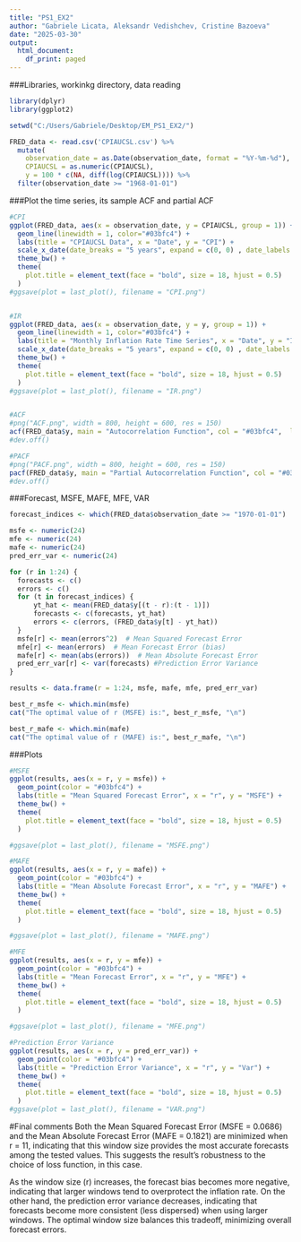 ---
title: "PS1_EX2"
author: "Gabriele Licata, Aleksandr Vedishchev, Cristine Bazoeva"
date: "2025-03-30"
output:
  html_document:
    df_print: paged
---

###Libraries, workinkg directory, data reading

```{r, message = FALSE}
library(dplyr)
library(ggplot2)

setwd("C:/Users/Gabriele/Desktop/EM_PS1_EX2/") 

FRED_data <- read.csv('CPIAUCSL.csv') %>%
  mutate(
    observation_date = as.Date(observation_date, format = "%Y-%m-%d"),
    CPIAUCSL = as.numeric(CPIAUCSL),
    y = 100 * c(NA, diff(log(CPIAUCSL)))) %>%
  filter(observation_date >= "1968-01-01")

```

###Plot the time series, its sample ACF and partial ACF

```{r}

#CPI
ggplot(FRED_data, aes(x = observation_date, y = CPIAUCSL, group = 1)) +
  geom_line(linewidth = 1, color="#03bfc4") +
  labs(title = "CPIAUCSL Data", x = "Date", y = "CPI") +
  scale_x_date(date_breaks = "5 years", expand = c(0, 0) , date_labels = "%Y") +
  theme_bw() +
  theme(
    plot.title = element_text(face = "bold", size = 18, hjust = 0.5)
  )
#ggsave(plot = last_plot(), filename = "CPI.png")


#IR
ggplot(FRED_data, aes(x = observation_date, y = y, group = 1)) +
  geom_line(linewidth = 1, color="#03bfc4") +
  labs(title = "Monthly Inflation Rate Time Series", x = "Date", y = "Inflation Rate") +
  scale_x_date(date_breaks = "5 years", expand = c(0, 0) , date_labels = "%Y") +
  theme_bw() +
  theme(
    plot.title = element_text(face = "bold", size = 18, hjust = 0.5)
  )
#ggsave(plot = last_plot(), filename = "IR.png")


#ACF
#png("ACF.png", width = 800, height = 600, res = 150)
acf(FRED_data$y, main = "Autocorrelation Function", col = "#03bfc4",  lwd = 2, ci.col = "red")
#dev.off()

#PACF
#png("PACF.png", width = 800, height = 600, res = 150)
pacf(FRED_data$y, main = "Partial Autocorrelation Function", col = "#03bfc4", lwd = 2, ci.col = "red")
#dev.off()

```
###Forecast, MSFE, MAFE, MFE, VAR
```{r}
forecast_indices <- which(FRED_data$observation_date >= "1970-01-01")

msfe <- numeric(24)
mfe <- numeric(24)
mafe <- numeric(24)
pred_err_var <- numeric(24)

for (r in 1:24) {
  forecasts <- c()
  errors <- c()
  for (t in forecast_indices) {
      yt_hat <- mean(FRED_data$y[(t - r):(t - 1)])
      forecasts <- c(forecasts, yt_hat)
      errors <- c(errors, (FRED_data$y[t] - yt_hat))
  }
  msfe[r] <- mean(errors^2)  # Mean Squared Forecast Error
  mfe[r] <- mean(errors)  # Mean Forecast Error (bias)
  mafe[r] <- mean(abs(errors))  # Mean Absolute Forecast Error
  pred_err_var[r] <- var(forecasts) #Prediction Error Variance
}

results <- data.frame(r = 1:24, msfe, mafe, mfe, pred_err_var)

best_r_msfe <- which.min(msfe)
cat("The optimal value of r (MSFE) is:", best_r_msfe, "\n")

best_r_mafe <- which.min(mafe)
cat("The optimal value of r (MAFE) is:", best_r_mafe, "\n")

```

###Plots
```{r}
#MSFE
ggplot(results, aes(x = r, y = msfe)) +
  geom_point(color = "#03bfc4") +
  labs(title = "Mean Squared Forecast Error", x = "r", y = "MSFE") +
  theme_bw() +
  theme(
    plot.title = element_text(face = "bold", size = 18, hjust = 0.5)
  )

#ggsave(plot = last_plot(), filename = "MSFE.png")

#MAFE
ggplot(results, aes(x = r, y = mafe)) +
  geom_point(color = "#03bfc4") +
  labs(title = "Mean Absolute Forecast Error", x = "r", y = "MAFE") +
  theme_bw() +
  theme(
    plot.title = element_text(face = "bold", size = 18, hjust = 0.5)
  )

#ggsave(plot = last_plot(), filename = "MAFE.png")

#MFE
ggplot(results, aes(x = r, y = mfe)) +
  geom_point(color = "#03bfc4") +
  labs(title = "Mean Forecast Error", x = "r", y = "MFE") +
  theme_bw() +
  theme(
    plot.title = element_text(face = "bold", size = 18, hjust = 0.5)
  )

#ggsave(plot = last_plot(), filename = "MFE.png")

#Prediction Error Variance
ggplot(results, aes(x = r, y = pred_err_var)) +
  geom_point(color = "#03bfc4") +
  labs(title = "Prediction Error Variance", x = "r", y = "Var") +
  theme_bw() +
  theme(
    plot.title = element_text(face = "bold", size = 18, hjust = 0.5)
  )
#ggsave(plot = last_plot(), filename = "VAR.png")
```
#Final comments
Both the Mean Squared Forecast Error (MSFE = 0.0686) and the Mean Absolute Forecast Error (MAFE = 0.1821) are minimized when r = 11, indicating that this window size provides the most accurate forecasts among the tested values. This suggests the result's robustness to the choice of loss function, in this case. 

As the window size (r) increases, the forecast bias becomes more negative, indicating that larger windows tend to overprotect the inflation rate.  On the other hand, the prediction error variance decreases, indicating that forecasts become more consistent (less dispersed) when using larger windows. The optimal window size balances this tradeoff, minimizing overall forecast errors.